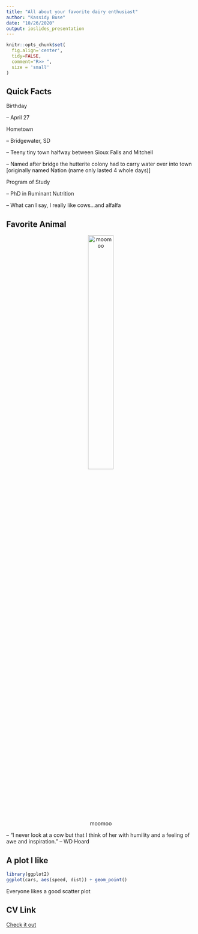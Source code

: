 ```yaml
---
title: "All about your favorite dairy enthusiast"
author: "Kassidy Buse"
date: "10/26/2020"
output: ioslides_presentation
---
```


```r
knitr::opts_chunk$set(
  fig.align='center',
  tidy=FALSE,
  comment="R>> ",
  size = 'small'
)
```

## Quick Facts 

<div class = "red3">
 Birthday
</div>

-- April 27

<div class = "red3">
 Hometown
</div>

-- Bridgewater, SD

-- Teeny tiny town halfway between Sioux Falls and Mitchell

-- Named after bridge the hutterite colony had to carry water over into town [originally named Nation (name only lasted 4 whole days)]

<div class = "red3">
 Program of Study
</div>

-- PhD in Ruminant Nutrition

-- What can I say, I really like cows...and alfalfa

## Favorite Animal

<center>
![moomoo](BabyG.jpg){width=40%}
</center>

-- "I never look at a cow but that I think of her with humility and a feeling of awe and inspiration." -- WD Hoard

## A plot I like
```r
library(ggplot2)
ggplot(cars, aes(speed, dist)) + geom_point()
```

Everyone likes a good scatter plot

## CV Link

[Check it out](https://www.github.com/xxxx)
